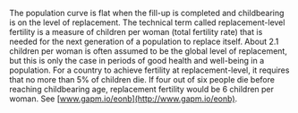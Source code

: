 The population curve is flat when the fill-up is completed and childbearing is on the level of replacement. The technical term called replacement-level fertility is a measure of children per woman (total fertility rate) that is needed for the next generation of a population to replace itself. About 2.1 children per woman is often assumed to be the global level of replacement, but this is only the case in periods of good health and well-being in a population. For a country to achieve fertility at replacement-level, it requires that no more than 5% of children die. If four out of six people die before reaching childbearing age, replacement fertility would be 6 children per woman. See [www.gapm.io/eonb](http://www.gapm.io/eonb).